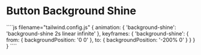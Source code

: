 # Button Background Shine



<ComponentPlayground isCentered name="button-background-shine">
````js filename="tailwind.config.js"
{
    animation: {
      'background-shine': 'background-shine 2s linear infinite'
    },
    keyframes: {
      'background-shine': {
        from: { backgroundPosition: '0 0' },
        to: { backgroundPosition: '-200% 0' }
      }
    }
}
````
</ ComponentPlayground>



